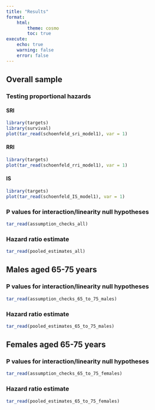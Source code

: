 ```yaml
---
title: "Results"
format:
    html:
        theme: cosmo
        toc: true
execute:
    echo: true
    warning: false
    error: false
---
```


::: {.panel-tabset}

## Overall sample

### Testing proportional hazards

#### SRI

```r
library(targets)
library(survival)
plot(tar_read(schoenfeld_sri_model1), var = 1)
```

#### RRI

```r
library(targets)
plot(tar_read(schoenfeld_rri_model1), var = 1)
```

#### IS

```r
library(targets)
plot(tar_read(schoenfeld_IS_model1), var = 1)
```

### P values for interaction/linearity null hypotheses

```r
tar_read(assumption_checks_all)
```

### Hazard ratio estimate

```r
tar_read(pooled_estimates_all)
```

## Males aged 65-75 years
### P values for interaction/linearity null hypotheses

```r
tar_read(assumption_checks_65_to_75_males)
```

### Hazard ratio estimate

```r
tar_read(pooled_estimates_65_to_75_males)
```

## Females aged 65-75 years
### P values for interaction/linearity null hypotheses

```r
tar_read(assumption_checks_65_to_75_females)
```

### Hazard ratio estimate

```r
tar_read(pooled_estimates_65_to_75_females)
```

:::
